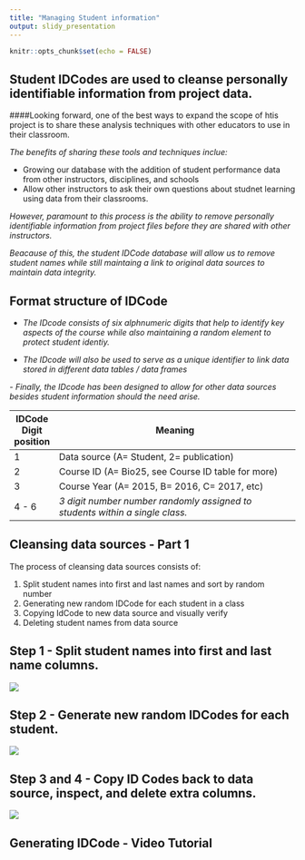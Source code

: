 ```yaml
---
title: "Managing Student information"
output: slidy_presentation
---
```


```r
knitr::opts_chunk$set(echo = FALSE)
```

## Student IDCodes are used to cleanse personally identifiable information from project data.

####Looking forward, one of the best ways to expand the scope of htis project is to share these analysis techniques with other educators to use in their classroom.

*The benefits of sharing these tools and techniques inclue:*

- Growing our database with the addition of student performance data from other instructors, disciplines, and schools
- Allow other instructors to ask their own questions about studnet learning using data from their classrooms.

*However, paramount to this process is the ability to remove personally identifiable information from project files before they are shared with other instructors.*

*Beacause of this, the student IDCode database will allow us to remove student names while still maintaing a link to original data sources to maintain data integrity.*



## Format structure of IDCode
- *The IDcode consists of six alphnumeric digits that help to identify key aspects of the course while also maintaining a random element to protect student identiy.*

- *The IDcode will also be used to serve as a unique identifier to link data stored in different data tables / data frames*

*- Finally, the IDcode has been designed to allow for other data sources besides student information should the need arise.*

IDCode Digit position | Meaning
------ | ------------------------------------------------
1 | Data source (A= Student, 2= publication)
2 | Course ID (A= Bio25, see Course ID table for more) 
3 | Course Year (A= 2015, B= 2016, C= 2017, etc)
4 - 6| *3 digit number number randomly assigned to students within a single class.*  

## Cleansing data sources - Part 1

The process of cleansing data sources consists of:

1. Split student names into first and last names and sort by random number
2. Generating new random IDCode for each student in a class
3. Copying IdCode to new data source and visually verify 
4. Deleting student names from data source

## Step 1 - Split student names into first and last name columns.

![](IDcode files/images/slide2.png)

## Step 2 - Generate new random IDCodes for each student.

![](IDcode files/images/slide3.png)

## Step 3 and 4 - Copy ID Codes back to data source, inspect, and delete extra columns.

![](IDcode files/images/slide4.png)


## Generating IDCode - Video Tutorial

